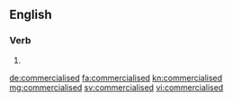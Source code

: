 ==English==

===Verb===
{{head|en}}

# {{en-past of|commercialise}}

[[de:commercialised]]
[[fa:commercialised]]
[[kn:commercialised]]
[[mg:commercialised]]
[[sv:commercialised]]
[[vi:commercialised]]